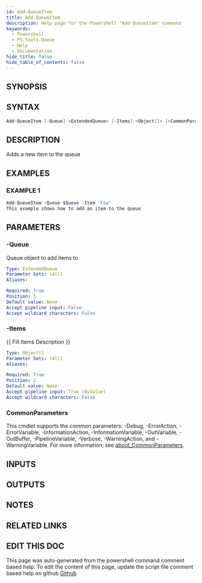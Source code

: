 ```yaml
---
id: Add-QueueItem
title: Add-QueueItem
description: Help page for the Powershell "Add-QueueItem" command
keywords:
  - Powershell
  - PS.Tools.Queue
  - Help
  - Documentation
hide_title: false
hide_table_of_contents: false
---
```


## SYNOPSIS

## SYNTAX

```powershell
Add-QueueItem [-Queue] <ExtendedQueue> [-Items] <Object[]> [<CommonParameters>]
```

## DESCRIPTION

Adds a new item to the queue

## EXAMPLES

### EXAMPLE 1

```powershell
Add-QueueItem -Queue $Queue -Item 'Foo'
This example shows how to add an item to the queue
```

## PARAMETERS

### -Queue

Queue object to add items to

```yaml
Type: ExtendedQueue
Parameter Sets: (All)
Aliases:

Required: True
Position: 1
Default value: None
Accept pipeline input: False
Accept wildcard characters: False
```

### -Items

{{ Fill Items Description }}

```yaml
Type: Object[]
Parameter Sets: (All)
Aliases:

Required: True
Position: 2
Default value: None
Accept pipeline input: True (ByValue)
Accept wildcard characters: False
```

### CommonParameters

This cmdlet supports the common parameters: -Debug, -ErrorAction, -ErrorVariable, -InformationAction, -InformationVariable, -OutVariable, -OutBuffer, -PipelineVariable, -Verbose, -WarningAction, and -WarningVariable. For more information, see [about_CommonParameters](http://go.microsoft.com/fwlink/?LinkID=113216).

## INPUTS

## OUTPUTS

## NOTES

## RELATED LINKS

## EDIT THIS DOC 

This page was auto-generated from the powershell command comment based help. To edit the content of this page, update the script file comment based help on github [Github](https://github.com/hanpq/PS.Tools.Queue)
